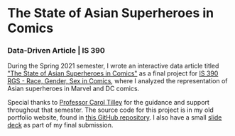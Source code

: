 # The State of Asian Superheroes in Comics

### Data-Driven Article | IS 390

During the Spring 2021 semester, I wrote an interactive data article titled ["The State of Asian Superheroes in Comics"](https://renzol2.github.io/is390) as a final project for [IS 390 RGS - Race, Gender, Sex in Comics](https://ischool.illinois.edu/degrees-programs/courses/is390), where I analyzed the representation of Asian superheroes in Marvel and DC comics.

Special thanks to [Professor Carol Tilley](https://ischool.illinois.edu/people/carol-tilley) for the guidance and support throughout that semester. The source code for this project is in my old portfolio website, found in [this GitHub repository](https://github.com/renzol2/renzol2.github.io/). I also have a small [slide deck](https://docs.google.com/presentation/d/1Jv7oxs1wlogUnCZnL0akRHztFJqwD0rs-CdTJnm34_I/edit?usp=sharing) as part of my final submission.
